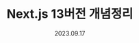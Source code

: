 ---
title: 'Next.js 13버전 개념정리'
description: 'Next.js를 파먹으며 블로그를 만들어보자'
tags:
  -
date: '2023.09.17'
---